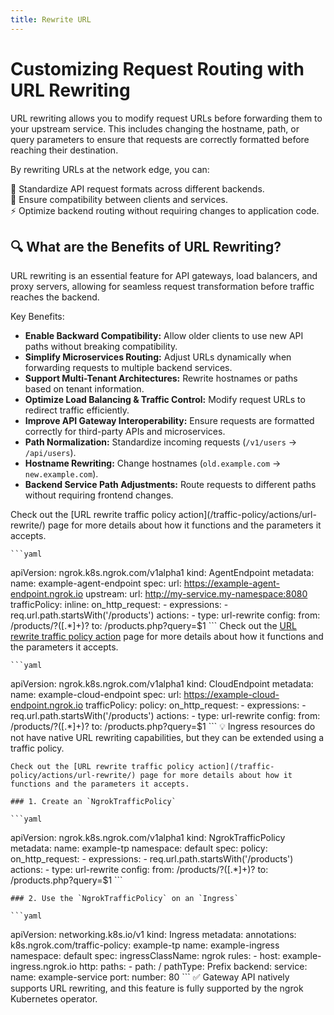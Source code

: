```yaml
---
title: Rewrite URL
---
```



# Customizing Request Routing with URL Rewriting

URL rewriting allows you to modify request URLs before forwarding them to your upstream service.
This includes changing the hostname, path, or query parameters to ensure that requests are correctly formatted before reaching their destination.

By rewriting URLs at the network edge, you can:

🔄 Standardize API request formats across different backends. <br />
🚀 Ensure compatibility between clients and services. <br />
⚡ Optimize backend routing without requiring changes to application code. <br />


## 🔍 What are the Benefits of URL Rewriting?

URL rewriting is an essential feature for API gateways, load balancers, and proxy servers, allowing for seamless request transformation before traffic reaches the backend.

Key Benefits:

- **Enable Backward Compatibility:** Allow older clients to use new API paths without breaking compatibility.
- **Simplify Microservices Routing:** Adjust URLs dynamically when forwarding requests to multiple backend services.
- **Support Multi-Tenant Architectures:** Rewrite hostnames or paths based on tenant information.
- **Optimize Load Balancing & Traffic Control:** Modify request URLs to redirect traffic efficiently.
- **Improve API Gateway Interoperability:** Ensure requests are formatted correctly for third-party APIs and microservices.
- **Path Normalization:** Standardize incoming requests (`/v1/users` → `/api/users`).
- **Hostname Rewriting:** Change hostnames (`old.example.com` → `new.example.com`).
- **Backend Service Path Adjustments:** Route requests to different paths without requiring frontend changes.

<Tabs groupId="kind" queryString="kind">
	<TabItem value="agent-endpoint" label="AgentEndpoint" default>
	Check out the [URL rewrite traffic policy action](/traffic-policy/actions/url-rewrite/) page for more details about how it functions and the parameters it accepts.

	```yaml
  apiVersion: ngrok.k8s.ngrok.com/v1alpha1
  kind: AgentEndpoint
  metadata:
    name: example-agent-endpoint
  spec:
    url: https://example-agent-endpoint.ngrok.io
    upstream:
      url: http://my-service.my-namespace:8080
    trafficPolicy:
      inline:
        on_http_request:
          - expressions:
              - req.url.path.startsWith('/products')
            actions:
              - type: url-rewrite
                config:
                  from: /products/?([.*]+)?
                  to: /products.php?query=$1
	```
	</TabItem>
	<TabItem value="cloud-endpoint" label="CloudEndpoint">
	Check out the [URL rewrite traffic policy action](/traffic-policy/actions/url-rewrite/) page for more details about how it functions and the parameters it accepts.

	```yaml
  apiVersion: ngrok.k8s.ngrok.com/v1alpha1
  kind: CloudEndpoint
  metadata:
    name: example-cloud-endpoint
  spec:
    url: https://example-cloud-endpoint.ngrok.io
    trafficPolicy:
      policy:
        on_http_request:
          - expressions:
              - req.url.path.startsWith('/products')
            actions:
              - type: url-rewrite
                config:
                  from: /products/?([.*]+)?
                  to: /products.php?query=$1
	```
  </TabItem>
	<TabItem value="ingress" label="Ingress">
	💡 Ingress resources do not have native URL rewriting capabilities, but they can be extended using a traffic policy.

	Check out the [URL rewrite traffic policy action](/traffic-policy/actions/url-rewrite/) page for more details about how it functions and the parameters it accepts.

	### 1. Create an `NgrokTrafficPolicy`

	```yaml
  apiVersion: ngrok.k8s.ngrok.com/v1alpha1
  kind: NgrokTrafficPolicy
  metadata:
    name: example-tp
    namespace: default
  spec:
    policy:
      on_http_request:
        - expressions:
            - req.url.path.startsWith('/products')
          actions:
            - type: url-rewrite
              config:
                from: /products/?([.*]+)?
                to: /products.php?query=$1
	```

	### 2. Use the `NgrokTrafficPolicy` on an `Ingress`

	```yaml
  apiVersion: networking.k8s.io/v1
  kind: Ingress
  metadata:
    annotations:
      k8s.ngrok.com/traffic-policy: example-tp
    name: example-ingress
    namespace: default
  spec:
    ingressClassName: ngrok
    rules:
      - host: example-ingress.ngrok.io
        http:
          paths:
            - path: /
              pathType: Prefix
              backend:
                service:
                  name: example-service
                  port:
                    number: 80
	```
  </TabItem>
	<TabItem value="gateway-api" label="Gateway API">
	✅ Gateway API natively supports URL rewriting, and this feature is fully supported by the ngrok Kubernetes operator.

  </TabItem>
</Tabs>
